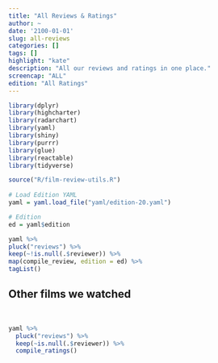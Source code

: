```yaml
---
title: "All Reviews & Ratings"
author: ~
date: '2100-01-01'
slug: all-reviews
categories: []
tags: []
highlight: "kate"
description: "All our reviews and ratings in one place."
screencap: "ALL"
edition: "All Ratings"
---
```


```r
library(dplyr)
library(highcharter)
library(radarchart)
library(yaml)
library(shiny)
library(purrr)
library(glue)
library(reactable)
library(tidyverse)

source("R/film-review-utils.R")
       
# Load Edition YAML
yaml = yaml.load_file("yaml/edition-20.yaml")

# Edition
ed = yaml$edition
```

```r
yaml %>%
pluck("reviews") %>%
keep(~!is.null(.$reviewer)) %>%
map(compile_review, edition = ed) %>% 
tagList()
```

## Other films we watched

<br>


```r
yaml %>%
  pluck("reviews") %>%
  keep(~is.null(.$reviewer)) %>%
  compile_ratings()
```